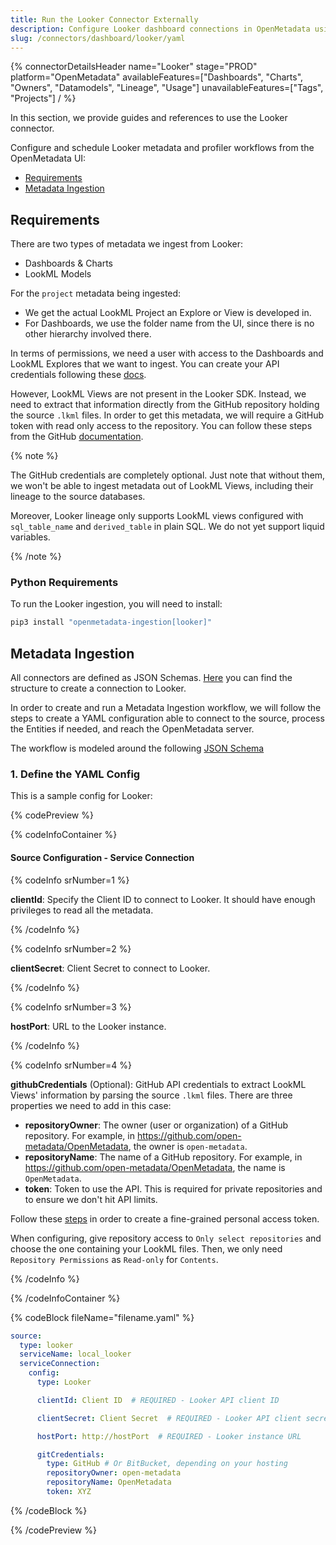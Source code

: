 ```yaml
---
title: Run the Looker Connector Externally
description: Configure Looker dashboard connections in OpenMetadata using YAML. Step-by-step setup guide with examples for seamless data catalog integration.
slug: /connectors/dashboard/looker/yaml
---
```












{% connectorDetailsHeader
  name="Looker"
  stage="PROD"
  platform="OpenMetadata"
  availableFeatures=["Dashboards", "Charts", "Owners", "Datamodels", "Lineage", "Usage"]
  unavailableFeatures=["Tags", "Projects"]
/ %}

In this section, we provide guides and references to use the Looker connector.

Configure and schedule Looker metadata and profiler workflows from the OpenMetadata UI:

- [Requirements](#requirements)
- [Metadata Ingestion](#metadata-ingestion)

<ExternalIngestionDeployment />

## Requirements

There are two types of metadata we ingest from Looker:
- Dashboards & Charts
- LookML Models

For the `project` metadata being ingested:
- We get the actual LookML Project an Explore or View is developed in.
- For Dashboards, we use the folder name from the UI, since there is no other hierarchy involved there.

In terms of permissions, we need a user with access to the Dashboards and LookML Explores that we want to ingest. You can
create your API credentials following these [docs](https://cloud.google.com/looker/docs/api-auth).

However, LookML Views are not present in the Looker SDK. Instead, we need to extract that information directly from
the GitHub repository holding the source `.lkml` files. In order to get this metadata, we will require a GitHub token
with read only access to the repository. You can follow these steps from the GitHub [documentation](https://docs.github.com/en/enterprise-server@3.4/authentication/keeping-your-account-and-data-secure/creating-a-personal-access-token).

{% note %}

The GitHub credentials are completely optional. Just note that without them, we won't be able to ingest metadata
out of LookML Views, including their lineage to the source databases.

Moreover, Looker lineage only supports LookML views configured with `sql_table_name` and `derived_table` in plain SQL.
We do not yet support liquid variables.

{% /note %}

### Python Requirements

<PythonRequirements />

To run the Looker ingestion, you will need to install:

```bash
pip3 install "openmetadata-ingestion[looker]"
```

## Metadata Ingestion

All connectors are defined as JSON Schemas. 
[Here](https://github.com/open-metadata/OpenMetadata/blob/main/openmetadata-spec/src/main/resources/json/schema/entity/services/connections/dashboard/lookerConnection.json)
you can find the structure to create a connection to Looker.

In order to create and run a Metadata Ingestion workflow, we will follow
the steps to create a YAML configuration able to connect to the source,
process the Entities if needed, and reach the OpenMetadata server.

The workflow is modeled around the following
[JSON Schema](https://github.com/open-metadata/OpenMetadata/blob/main/openmetadata-spec/src/main/resources/json/schema/metadataIngestion/workflow.json)

### 1. Define the YAML Config

This is a sample config for Looker:

{% codePreview %}

{% codeInfoContainer %}

#### Source Configuration - Service Connection

{% codeInfo srNumber=1 %}

**clientId**: Specify the Client ID to connect to Looker. It should have enough privileges to read all the metadata.

{% /codeInfo %}

{% codeInfo srNumber=2 %}

**clientSecret**: Client Secret to connect to Looker.

{% /codeInfo %}

{% codeInfo srNumber=3 %}

**hostPort**: URL to the Looker instance.

{% /codeInfo %}

{% codeInfo srNumber=4 %}

**githubCredentials** (Optional): GitHub API credentials to extract LookML Views' information by parsing the source `.lkml` files. There are three
properties we need to add in this case:

- **repositoryOwner**: The owner (user or organization) of a GitHub repository. For example, in https://github.com/open-metadata/OpenMetadata, the owner is `open-metadata`.
- **repositoryName**: The name of a GitHub repository. For example, in https://github.com/open-metadata/OpenMetadata, the name is `OpenMetadata`.
- **token**: Token to use the API. This is required for private repositories and to ensure we don't hit API limits.

Follow these [steps](https://docs.github.com/en/authentication/keeping-your-account-and-data-secure/creating-a-personal-access-token#creating-a-fine-grained-personal-access-token) in order to create a fine-grained personal access token.

When configuring, give repository access to `Only select repositories` and choose the one containing your LookML files. Then, we only need `Repository Permissions` as `Read-only` for `Contents`.


{% /codeInfo %}

<SourceConfigDef />

<IngestionSinkDef />

<WorkflowConfigDef />

{% /codeInfoContainer %}

{% codeBlock fileName="filename.yaml" %}

```yaml {% isCodeBlock=true %}
source:
  type: looker
  serviceName: local_looker
  serviceConnection:
    config:
      type: Looker
```
```yaml {% srNumber=1 %}
      clientId: Client ID  # REQUIRED - Looker API client ID
```
```yaml {% srNumber=2 %}
      clientSecret: Client Secret  # REQUIRED - Looker API client secret
```
```yaml {% srNumber=3 %}
      hostPort: http://hostPort  # REQUIRED - Looker instance URL
```
```yaml {% srNumber=4 %}
      gitCredentials:
        type: GitHub # Or BitBucket, depending on your hosting
        repositoryOwner: open-metadata
        repositoryName: OpenMetadata
        token: XYZ
```

<SourceConfig />

<IngestionSink />

<WorkflowConfig />

{% /codeBlock %}

{% /codePreview %}

<IngestionCli />
